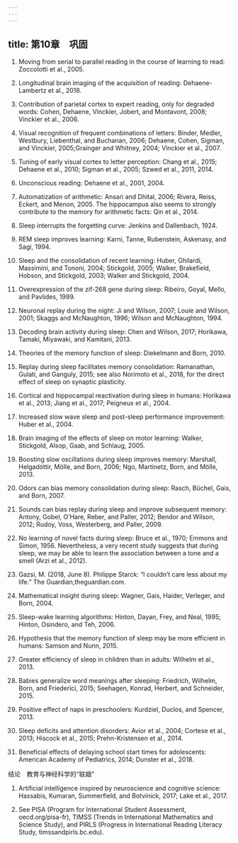 ```yaml
---
---
---
```

title: 第10章　巩固
---



1. Moving from serial to parallel reading in the course of learning to read: Zoccolotti et al., 2005.

2. Longitudinal brain imaging of the acquisition of reading: Dehaene-Lambertz et al., 2018.

3. Contribution of parietal cortex to expert reading, only for degraded words: Cohen, Dehaene, Vinckier, Jobert, and Montavont, 2008; Vinckier et al., 2006.

4. Visual recognition of frequent combinations of letters: Binder, Medler, Westbury, Liebenthal, and Buchanan, 2006; Dehaene, Cohen, Sigman, and Vinckier, 2005;Grainger and Whitney, 2004; Vinckier et al., 2007.

5. Tuning of early visual cortex to letter perception: Chang et al., 2015; Dehaene et al., 2010; Sigman et al., 2005; Szwed et al., 2011, 2014.

6. Unconscious reading: Dehaene et al., 2001, 2004.

7. Automatization of arithmetic: Ansari and Dhital, 2006; Rivera, Reiss, Eckert, and Menon, 2005. The hippocampus also seems to strongly contribute to the memory for arithmetic facts: Qin et al., 2014.

8. Sleep interrupts the forgetting curve: Jenkins and Dallenbach, 1924.

9. REM sleep improves learning: Karni, Tanne, Rubenstein, Askenasy, and Sagi, 1994.

10. Sleep and the consolidation of recent learning: Huber, Ghilardi, Massimini, and Tononi, 2004; Stickgold, 2005; Walker, Brakefield, Hobson, and Stickgold, 2003; Walker and Stickgold, 2004.

11. Overexpression of the zif-268 gene during sleep: Ribeiro, Goyal, Mello, and Pavlides, 1999.

12. Neuronal replay during the night: Ji and Wilson, 2007; Louie and Wilson, 2001; Skaggs and McNaughton, 1996; Wilson and McNaughton, 1994.

13. Decoding brain activity during sleep: Chen and Wilson, 2017; Horikawa, Tamaki, Miyawaki, and Kamitani, 2013.

14. Theories of the memory function of sleep: Diekelmann and Born, 2010.

15. Replay during sleep facilitates memory consolidation: Ramanathan, Gulati, and Ganguly, 2015; see also Norimoto et al., 2018, for the direct effect of sleep on synaptic plasticity.

16. Cortical and hippocampal reactivation during sleep in humans: Horikawa et al., 2013; Jiang et al., 2017; Peigneux et al., 2004.

17. Increased slow wave sleep and post-sleep performance improvement: Huber et al., 2004.

18. Brain imaging of the effects of sleep on motor learning: Walker, Stickgold, Alsop, Gaab, and Schlaug, 2005.

19. Boosting slow oscillations during sleep improves memory: Marshall, Helgadóttir, Mölle, and Born, 2006; Ngo, Martinetz, Born, and Mölle, 2013.

20. Odors can bias memory consolidation during sleep: Rasch, Büchel, Gais, and Born, 2007.

21. Sounds can bias replay during sleep and improve subsequent memory: Antony, Gobel, O’Hare, Reber, and Paller, 2012; Bendor and Wilson, 2012; Rudoy, Voss, Westerberg, and Paller, 2009.

22. No learning of novel facts during sleep: Bruce et al., 1970; Emmons and Simon, 1956. Nevertheless, a very recent study suggests that during sleep, we may be able to learn the association between a tone and a smell (Arzi et al., 2012).

23. Gazsi, M. (2018, June 8). Philippe Starck: “I couldn’t care less about my life.” The Guardian,theguardian.com.

24. Mathematical insight during sleep: Wagner, Gais, Haider, Verleger, and Born, 2004.

25. Sleep-wake learning algorithms: Hinton, Dayan, Frey, and Neal, 1995; Hinton, Osindero, and Teh, 2006.

26. Hypothesis that the memory function of sleep may be more efficient in humans: Samson and Nunn, 2015.

27. Greater efficiency of sleep in children than in adults: Wilhelm et al., 2013.

28. Babies generalize word meanings after sleeping: Friedrich, Wilhelm, Born, and Friederici, 2015; Seehagen, Konrad, Herbert, and Schneider, 2015.

29. Positive effect of naps in preschoolers: Kurdziel, Duclos, and Spencer, 2013.

30. Sleep deficits and attention disorders: Avior et al., 2004; Cortese et al., 2013; Hiscock et al., 2015; Prehn-Kristensen et al., 2014.

31. Beneficial effects of delaying school start times for adolescents: American Academy of Pediatrics, 2014; Dunster et al., 2018.

结论　教育与神经科学的“联姻”

1. Artificial intelligence inspired by neuroscience and cognitive science: Hassabis, Kumaran, Summerfield, and Botvinick, 2017; Lake et al., 2017.

2. See PISA (Program for International Student Assessment, oecd.org/pisa-fr), TIMSS (Trends in International Mathematics and Science Study), and PIRLS (Progress in International Reading Literacy Study, timssandpirls.bc.edu).